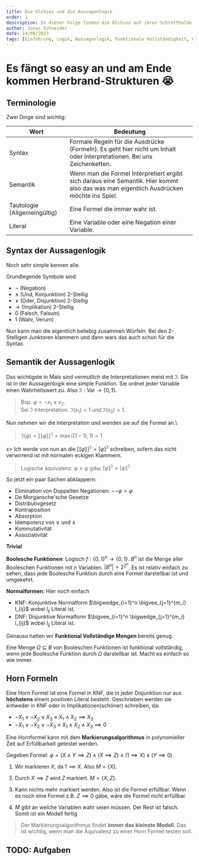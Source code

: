 ```yaml
---
title: Die Olchies und die Aussagenlogik
order: 1
description: In dieser Folge finden die Olchies auf ihrer Schrotthalde eine sehr alte Form der Logik. Sie ist schwach und nicht allzu kompliziert aber sie reicht aus, um die Olchies zu verwirren.
author: Jonas Schneider
date: 14/08/2023
tags: [Einführung, Logik, Aussagenlogik, Funktionale Vollständigkeit, Horn Formeln]
---
```


# Es fängt so easy an und am Ende kommen Herbrand-Strukturen 😭

## Terminologie

Zwei Dinge sind wichtig:

| Wort                         | Bedeutung                                                                                                                               |
| ---------------------------- | --------------------------------------------------------------------------------------------------------------------------------------- |
| Syntax                       | Formale Regeln für die Ausdrücke (Formeln). Es geht hier nicht um Inhalt oder Interpretationen. Bei uns Zeichenketten.                  |
| Semantik                     | Wenn man die Formel Interpretiert ergibt sich daraus eine Semantik. Hier kommt also das was man eigentlich Ausdrücken möchte ins Spiel. |
| Tautologie (Allgemeingültig) | Eine Formel die immer wahr ist.                                                                                                         |
| Literal                      | Eine Variable oder eine Negation einer Variable.                                                                                        |

## Syntax der Aussagenlogik

Noch sehr simple kennen alle.

Grundlegende Symbole sind:

- $\neg$ (Negation)
- $\land$ (Und, Konjunktion) 2-Stellig
- $\lor$ (Oder, Disjunktion) 2-Stellig
- $\to$ (Implikation) 2-Stellig
- $0$ (Falsch, Falsum)
- $1$ (Wahr, Verum)

Nun kann man die eigentlich beliebig zusammen Würfeln. Bei den 2-Stelligen Junktoren klammern und dann wars das auch schon für die Syntax.

## Semantik der Aussagenlogik

Das wichtigste in Malo sind vermutlich die Interpretationen meist mit $\mathfrak{I}$.
Sie ist in der Aussagenlogik eine simple Funktion. Sie ordnet jeder Variable einen Wahrheitswert zu.
Also $\mathfrak{I}: \text{Var} \to \{0,1\}$.

> Bsp. $\varphi = \lnot x_1 \lor x_2$.\
>  Sei $\mathfrak{I}$ Interpretation. $\mathfrak{I}(x_1) = 1$ und $\mathfrak{I}(x_2) = 1$.

Nun nehmen wir die Interpretation und wenden sie auf die Formel an.\

> $\mathfrak{I}(\varphi) = [\![ \varphi ]\!]^\mathfrak{I} = \max ((1-1), 1) = 1$

x> Ich werde von nun an die $[\![ \varphi ]\!]^\mathfrak{I} = [ \varphi]^\mathfrak{I}$ schreiben, sofern das nicht verwirrend ist mit normalen eckigen Klammern.

> Logische äquivalenz: $\varphi \equiv \psi$ gdw. $[\varphi]^\mathfrak{I} = [\psi]^\mathfrak{I}$

So jetzt ein paar Sachen abklappern:

- Elimination von Doppelten Negationen: $\lnot \lnot \varphi = \varphi$
- De Morgansche'sche Gesetze
- Distributivgesetz
- Kontraposition
- Absorption
- Idempotenz von $\lor$ und $\land$
- Kommutativität
- Assoziativität

**Trivial**

**Boolesche Funktionen**: Logisch $f: \{0,1\}^n \to \{0,1\}$. $B^n$ ist die Menge aller Booleschen Funktionen mit $n$ Variablen.
$|B^n| = 2^{2^n}$. Es ist relativ einfach zu sehen, dass jede Boolesche Funktion durch eine Formel darstellbar ist und umgekehrt.


**Normalformen**: Hier noch einfach
- KNF: Konjunktive Normalform $\bigwedge_{i=1}^n \bigvee_{j=1}^{m_i} l_{ij}$ wobei $l_{ij}$ Literal ist.
- DNF: Disjunktive Normalform $\bigvee_{i=1}^n \bigwedge_{j=1}^{m_i} l_{ij}$ wobei $l_{ij}$ Literal ist.

Genauso hatten wir **Funktional Vollständige Mengen** bereits genug.

Eine Menge $\Omega \subseteq B$ von Booleschen Funktionen ist funktional vollständig, wenn jede Boolesche Funktion durch $\Omega$ darstellbar ist.
Macht es einfach so wie immer.


## Horn Formeln

Eine Horn Formel ist eine Formel in KNF, die in jeder Disjunktion nur aus **höchstens** einem positiven Literal besteht. 
Geschrieben werden sie entweder in KNF oder in Implikationen(schöner) schreiben, da:

- $\lnot X_1 \lor \lnot X_2 \lor X_3 \equiv X_1 \land X_2 \implies X_3$
- $\lnot X_1 \lor \lnot X_2 \lor \lnot X_3 \equiv X_1 \land X_2 \land X_3 \implies 0$

Eine Hornformel kann mit dem **Markierungsalgorithmus** in polynomieller Zeit auf Erfüllbarkeit getestet werden.

Gegeben Formel: $\varphi = (X \land Y \implies Z) ∧ (X \implies Z) ∧ (1 \implies X) ∧ (Y \implies 0)$

1. Wir markieren $X$, da $1 \implies X$. Also $M=\{X\}$.

2. Durch $X \implies Z$ wird $Z$ markiert. $M=\{X,Z\}$.

3. Kann nichts mehr markiert werden. Also ist die Formel erfüllbar. Wenn es noch eine Formel z.B. $Z \implies 0$ gäbe, wäre die Formel nicht erfüllbar.

4. $M$ gibt an welche Variablen wahr seien müssen. Der Rest ist falsch. Somit ist ein Modell fertig

> Der Markierungsalgorithmus findet **immer das kleinste Modell**. Das ist wichtig, wenn man die Äquivalenz zu einer Horn Formel testen soll. 

## TODO: Aufgaben
